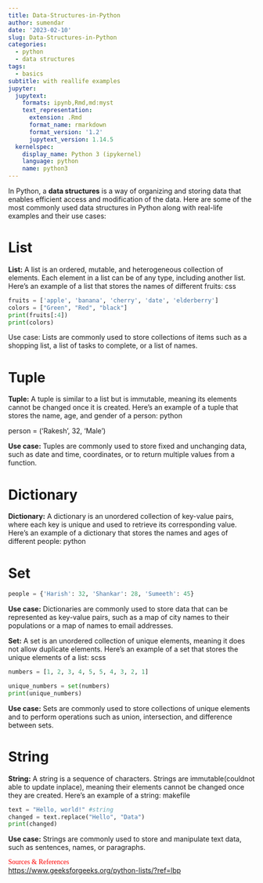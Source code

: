 ```yaml
---
title: Data-Structures-in-Python
author: sumendar
date: '2023-02-10'
slug: Data-Structures-in-Python
categories:
  - python
  - data structures
tags:
  - basics
subtitle: with reallife examples
jupyter:
  jupytext:
    formats: ipynb,Rmd,md:myst
    text_representation:
      extension: .Rmd
      format_name: rmarkdown
      format_version: '1.2'
      jupytext_version: 1.14.5
  kernelspec:
    display_name: Python 3 (ipykernel)
    language: python
    name: python3
---
```


In Python, a **data structures** is a way of organizing and storing data that enables efficient access and modification of the data. Here are some of the most commonly used data structures in Python along with real-life examples and their use cases:

# List

**List:** 
A list is an ordered, mutable, and heterogeneous collection of elements. Each element in a list can be of any type, including another list. Here's an example of a list that stores the names of different fruits:
css

```python
fruits = ['apple', 'banana', 'cherry', 'date', 'elderberry']
colors = ["Green", "Red", "black"]
print(fruits[:4])
print(colors)
```

Use case: Lists are commonly used to store collections of items such as a shopping list, a list of tasks to complete, or a list of names.

# Tuple

**Tuple:** A tuple is similar to a list but is immutable, meaning its elements cannot be changed once it is created. Here's an example of a tuple that stores the name, age, and gender of a person:
python

person = ('Rakesh', 32, 'Male')

**Use case:** Tuples are commonly used to store fixed and unchanging data, such as date and time, coordinates, or to return multiple values from a function.

# Dictionary

**Dictionary:** A dictionary is an unordered collection of key-value pairs, where each key is unique and used to retrieve its corresponding value. Here's an example of a dictionary that stores the names and ages of different people:
python

# Set

```python
people = {'Harish': 32, 'Shankar': 28, 'Sumeeth': 45}
```

**Use case:** Dictionaries are commonly used to store data that can be represented as key-value pairs, such as a map of city names to their populations or a map of names to email addresses.

**Set:** A set is an unordered collection of unique elements, meaning it does not allow duplicate elements. Here's an example of a set that stores the unique elements of a list:
scss

```python
numbers = [1, 2, 3, 4, 5, 5, 4, 3, 2, 1]
```

```python
unique_numbers = set(numbers)
print(unique_numbers)
```

**Use case:** Sets are commonly used to store collections of unique elements and to perform operations such as union, intersection, and difference between sets.

# String

**String:** A string is a sequence of characters. Strings are immutable(couldnot able to update inplace), meaning their elements cannot be changed once they are created. Here's an example of a string:
makefile

```python
text = "Hello, world!" #string
changed = text.replace("Hello", "Data")
print(changed)
```

**Use case:** Strings are commonly used to store and manipulate text data, such as sentences, names, or paragraphs.

<span style="color:red; font-family:Comic Sans MS">Sources & References</span>  
<a href="https://www.geeksforgeeks.org/python-lists/?ref=lbp" target="_blank">https://www.geeksforgeeks.org/python-lists/?ref=lbp</a>  

